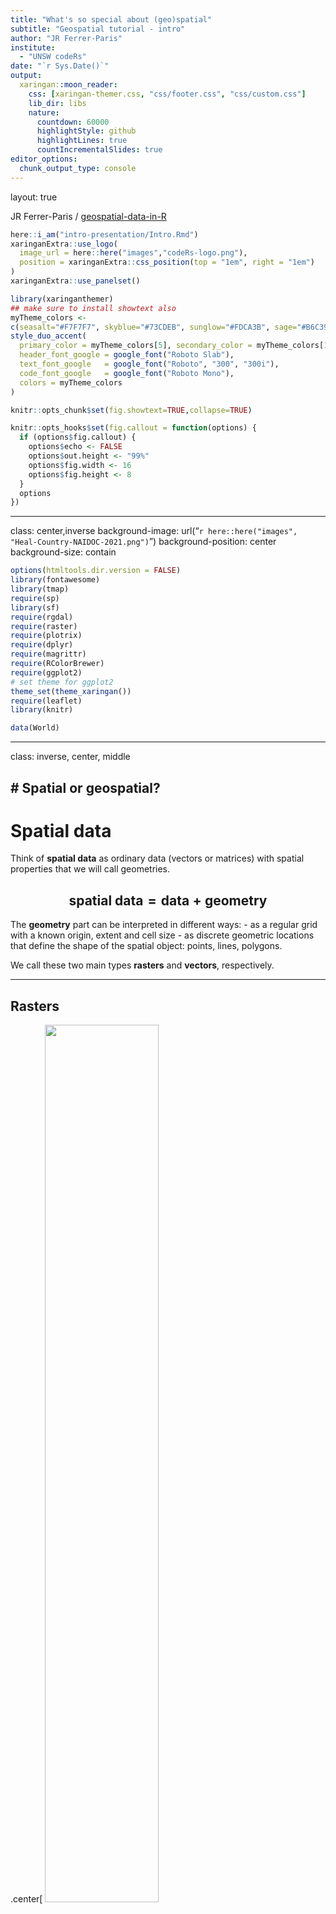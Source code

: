 ```yaml
---
title: "What's so special about (geo)spatial"
subtitle: "Geospatial tutorial - intro"
author: "JR Ferrer-Paris"
institute: 
  - "UNSW codeRs"
date: "`r Sys.Date()`"
output:
  xaringan::moon_reader:
    css: [xaringan-themer.css, "css/footer.css", "css/custom.css"]
    lib_dir: libs
    nature:
      countdown: 60000
      highlightStyle: github
      highlightLines: true
      countIncrementalSlides: true
editor_options: 
  chunk_output_type: console
---
```

layout: true

<div class="my-footer"><span>JR Ferrer-Paris / <a href='https://github.com/UNSW-codeRs/geospatial-data-in-R'>geospatial-data-in-R</a></span></div>

<!-- this adds the link footer to all slides, depends on my-footer class in css-->

```r
here::i_am("intro-presentation/Intro.Rmd")
xaringanExtra::use_logo(
  image_url = here::here("images","codeRs-logo.png"),
  position = xaringanExtra::css_position(top = "1em", right = "1em")
)
xaringanExtra::use_panelset()
```

```r
library(xaringanthemer)
## make sure to install showtext also
myTheme_colors <- 
c(seasalt="#F7F7F7", skyblue="#73CDEB", sunglow="#FDCA3B", sage="#B6C39B", coyote="#805632")
style_duo_accent(
  primary_color = myTheme_colors[5], secondary_color = myTheme_colors[1],
  header_font_google = google_font("Roboto Slab"),
  text_font_google   = google_font("Roboto", "300", "300i"),
  code_font_google   = google_font("Roboto Mono"),
  colors = myTheme_colors
)

knitr::opts_chunk$set(fig.showtext=TRUE,collapse=TRUE)
```

```r
knitr::opts_hooks$set(fig.callout = function(options) {
  if (options$fig.callout) {
    options$echo <- FALSE
    options$out.height <- "99%"
    options$fig.width <- 16
    options$fig.height <- 8
  }
  options
})
```
---

class: center,inverse
background-image: url("`r here::here("images", "Heal-Country-NAIDOC-2021.png")`")
background-position: center
background-size: contain


```r
options(htmltools.dir.version = FALSE)
library(fontawesome)
library(tmap)
require(sp)
library(sf)
require(rgdal)
require(raster)
require(plotrix)
require(dplyr)
require(magrittr)
require(RColorBrewer)
require(ggplot2)
# set theme for ggplot2
theme_set(theme_xaringan())
require(leaflet)
library(knitr)
```

```r
data(World)
```

---

class: inverse, center, middle


# Spatial or geospatial?
---

# Spatial data

Think of **spatial data** as ordinary data (vectors or matrices) with spatial properties that we will call geometries. 

$$ \mathrm{spatial} \ \mathrm{data} = \mathrm{data} + \mathrm{geometry} $$
--
The **geometry** part can be interpreted in different ways:
- as a regular grid with a known origin, extent and cell size
- as discrete geometric locations that define the shape of the spatial object: points, lines, polygons.

We call these two main types **rasters** and **vectors**, respectively.

---

## Rasters

.center[
<img src="https://kodu.ut.ee/~kmoch/geopython2020/_images/raster_concept.png" width = "60%"/>

```r
 include_graphics(here::here("images","raster_concept.png"))
```

Source: National Ecological Observatory Network (NEON)
]

---

## Vectors

.center[

<img src="https://datacarpentry.org/organization-geospatial/fig/dc-spatial-vector/pnt_line_poly.png" width = "60%"/>

```r
include_graphics(here::here("images","pnt_line_poly.png"))
```

Source: National Ecological Observatory Network (NEON)
]

---


## Rasters vs. vectors


.pull-left[
**Rasters**

- Grid defined by extent and resolution.
- Each pixel/cell is associated with a specific location.
- Multiple variables are stored as **bands**.
- Examples: 
  aerial photographs, satellite images, precipitation maps, elevation maps, landcover maps, etc.
- One common file formats for raster data is the [GeoTIFF](https://en.wikipedia.org/wiki/GeoTIFF) format.

]

.pull-right[
**Vectors**

- Multiple geometries representing points, lines or polygons 
- Table of attributes links each spatial object (row) with multiple attributes (columns).
- Examples of vector data: 
  sampling locations, cities, roads or routes, country boundaries.
- Many file formats: 
  - ESRI Shapefiles are very popular, 
  - OGC GeoPackage (GPKG) is an open and standards-based format, 
  - GeoJSON is used in many web applications

]
---
# Spatial or geospatial?

Think of **spatial data** as ordinary data (vectors or matrices) with spatial properties that we will call geometries. 

$$ \mathrm{spatial} \ \mathrm{data} = \mathrm{data} + \mathrm{geometry} $$
--

Now let's add a Coordinate Reference System (CRS) and we get **geospatial data**:

$$ \mathrm{geospatial} \ \mathrm{data} = \mathrm{data} + \mathrm{geometry} + \mathrm{CRS} $$
--

There are several benefits to this:

- CRS translate locations on the earth to planar coordinates and viceversa.
- Compare, overlay and combine spatial data using the same CRS
- Transform coordinates between alternative CRS

---

### Why do we need a CRS?

![Animation of a rotating geoid](https://www.asu.cas.cz/~bezdek/vyzkum/rotating_3d_globe/figures/rotating_3d_globe_Geoid_height_EGM2008_nmax500_px0650_angle360_fps1_clrmap_byr1.gif)

---

## Same data, different projections 

In order to represent the earth as a 2D map you need to apply some mathematical conversions known as [projections](https://proj.org/en/6.0/operations/projections/index.html).

.panelset[

.panel[.panel-name[Plate Carrée]
```r
tm_shape(World) + 
  tm_polygons()
```
]

.panel[.panel-name[Robinson]
```r
tm_shape(World, projection='+proj=robin') + 
  tm_polygons()
```
]

.panel[.panel-name[Adams World in a Square I]
```r
tm_shape(World, projection='+proj=adams_ws1') + 
  tm_polygons()
```
]

.panel[.panel-name[Mercator]
```r
tm_shape(World, projection='+proj=merc') + 
  tm_polygons()
```
]
] 

---

class: inverse, center, middle


# Geospatial data in R

---
layout: true

# Geospatial data in R

---

There is a large group dedicated to developing spatial capabilities in R:

[CRAN Task View: Analysis of Spatial Data](https://cran.r-project.org/web/views/Spatial.html) 

Many of the packages for handling and analysing spatial data use *shared classes*. 

Two informal organisations curate websites: 

- [r-spatial](https://github.com/r-spatial) is more generally geo-informatics based, worked on vector packages `sp`, `sf` and `stars`

- [rspatial](https://github.com/rspatial) has grown from the `raster` package, now moving towards the modern `terra` package. 

---

.pull-left[
**Rasters**

- some classes in package `sp` (up until 2016) 
- package `raster` has been used extensively for many years
- `terra` is a modern re-implementation of `raster` functionality
- `stars` provides functions for spatiotemporal data in the form of dense arrays
]

.pull-right[
**Vectors**

- Up until 2016 package `sp` package provided shared classes for spatial vector and raster data.
- `sf` provides Modern and efficient international standards for spatial vector data are implemented
]

---

Visualisation of geospatial data is very important, and there are many options in R.

- `ggplot2` includes some functions for handling spatial data as we usually use other kinds of data
- `leaflet` uses the external JavaScript library `leaflet.js` for interactive visualisation
- `tmap` is used for creating thematic maps that can be static (like a plot) or interactive (based on `leaflet` functions)
- `mapview` is a very intuitive solution for quick and useful interactive maps, also based on `leaflet` functions


---

Later, we will explore vector data in R with:

- [Tutorial 1: create a spatial object](https://yessl3-unswcoders.shinyapps.io/tutorial-1-create-spatial-object/)


- [Tutorial 2: points, lines and polygons](https://yessl3-unswcoders.shinyapps.io/tutorial-2-points-lines-polygons/)

---
layout: false
class: inverse, center, middle

# Geospatial analysis

---
layout: true

## Geospatial analysis

---

Different types of geospatial analysis involve operations on *data*, *geometries* and *CRS*.

--

Some analysis focus on **visualisation**:

- **data** and **geometry** used as aesthetic elements in plots
- interactive navigation (like your favorite map app!)

--

Some analysis perform **spatial operations**:

- using **geometries** to calculate distances or areas
- using **geometries** to query **data**

--

Finally, **spatial modelling** and **spatial prediction** use the **data** and **geometries** to explore processes and relationships. Some examples include:

- geostatistics ([Kriging](https://en.wikipedia.org/wiki/Kriging)) analysis
- GLMM with spatial correlation structure
- Point pattern analysis

---

### Some examples of geospatial analysis

I will show a couple of examples, each with several steps.

I will ask some questions at the end of each slide.

I would like to hear or read your responses before moving to the following step/slide.


---
layout: true

## Population in major cities

---

Consider data about trends in human population size in major cities of the world. We have spatial data of metropolitan areas. It includes a population times series from 1950 to (forecasted) 2030. All metro areas with over 1 million inhabitants in 2010 are included.


.panelset[

.panel[.panel-name[Let's have a glimpse at this dataset]
.small-code[
```r
data(metro)
glimpse(metro)
```
]
]

.panel[.panel-name[Questions]
What kind of data is this:  

- Spatial or GeoSpatial? 
- Raster or Vector?
 
What is the extent and resolution of the data?
]
]

---

For each city we have several measures or estimates of population size for each decade. Let's calculate the growth between 2010 and 2020 and select the city with the largest growth


.panelset[

.panel[.panel-name[Code]
.small-code[
```r
metro <- 
  metro %>% 
  mutate(growth = (pop2020 - pop2010)/(pop2010 * 10) * 100)

metro %>% arrange(desc(growth)) %>% slice(1)
```
]
]
.panel[.panel-name[Questions]

What kind of geospatial analysis is this?

> (Visualisation, spatial operations, modelling, something else?)

How did we use the *geometry* component?

]
]
---

We can visualise the data by combining the `metro` dataset with another dataset of the countries of the world, and use functions in the package `tmap` to create a beautiful thematic map.

.panelset[

.panel[.panel-name[Code]
```r
tm_shape(World, projection='+proj=robin') + 
  tm_polygons() +
  tm_text("iso_a3", size = "AREA", col = "gray30", root = 3) +
  tm_shape(metro) + 
  tm_bubbles(size = "pop2010", col = "growth",
    border.col = "black", border.alpha = 0.5,
    breaks = c(-Inf, 0, 2, 4, 6, Inf), palette = "-RdYlGn",
    title.size = "Metro population (2010)",
    title.col = "Annual growth rate (%)", id = "name",
    popup.vars = c("pop2010", "pop2020", "growth")) 
```
]
.panel[.panel-name[Plot]
.center[
```r
```
]
]
.panel[.panel-name[Questions]

What kind of geospatial analysis is this?

> (Visualisation, spatial operations, modelling, something else?)

Are we using all components of the geospatial data?

- Where did we use the *data* ?
- Where did we use the *geometry* ?
- Where did we use the *CRS* ?

What do the size and colour of the bubbles indicate?
]
]


---

You can work through these steps in more detail in the following tutorial.

---
layout: true

## Biologists in a botanical garden

---

Our team is studying if the activity of a frog species in related to vegetation characteristics in a botanical garden (we will call it [JBM](https://iamvenezuela.com/2017/05/jardin-botanico-de-maracaibo-leandro-aristeguieta/#prettyPhoto) for short). They use a paper map of the garden and write down coordinates of each sampling point where they describe characteristics of the vegetation at these points (leaf litter, tree cover, etc).

```r
dts <- read_sf(here::here("data","JBM-points.gpkg"))
data_jbm <- dts #%>% mutate(TCC=factor(`Tree cover`))
st_crs(data_jbm) <- NA
st_geometry(data_jbm) <- st_geometry(data_jbm) - c(203000,1171000)
```

.panelset[

.panel[.panel-name[Let's have a glimpse at their data]

```r
glimpse(data_jbm)
```
]

.panel[.panel-name[Questions]
 What kind of data is this:  

- Spatial or GeoSpatial? 
- Raster or Vector?
]
]
---

Correct! This is a spatial object in vector format with point geometries. The data is in special class of R object called `sf` or `simple feature` class, and we can use this code to plot the data.

.panelset[

.panel[.panel-name[Code]

```r
ggplot(data_jbm) + 
  geom_sf(aes(geometry = geom,
              size=`Tree cover`, 
              colour=`Tree cover`)) +
  labs(subtitle="Coordinates in meters", x="x", y="y",
       size="Tree\ncover\nclass", colour="Tree\ncover\nclass") +
  guides(color= guide_legend(), size=guide_legend())
```
]

.panel[.panel-name[Plot]
.center[
```r
```
]

]

.panel[.panel-name[Questions]

What kind of geospatial analysis is this?

> (Visualisation, spatial operations, modelling, something else?)

What is the extent and resolution of this example?

The plot aesthetics include the x and y axis, size and colour, but:

- Which ones represent the *data*?
- Which ones represent the *geometry* component?

]
]

---

**Spatial autocorrelation** is a measure of how similar are observations that are close together. Here we use a **semivariogram** to describe this autocorrelation. We use functions from the `gstats` package.


```r
here::i_am("intro-presentation/Intro.Rmd")

boundary_jbm <- read_sf(here::here("data","JBM.gpkg")) %>% 
  filter(id %in% c(7,8,11))
data_jbm <- read_sf(here::here("data","JBM-points.gpkg"))

rnull <- raster(extent(boundary_jbm),
                nrows=18, ncols=24,
                crs=st_crs(boundary_jbm)$proj4string)
mask <- distanceFromPoints(rnull,data_jbm)<50

ss <- values(mask)==1

prd.grd <- SpatialPixelsDataFrame(
  points=xyFromCell(mask,1:ncell(mask))[ss,],
  data=data.frame(values(mask)[ss]),
  proj4string=CRS(st_crs(boundary_jbm)$proj4string))

```

.panelset[

.panel[.panel-name[Code]
```r
library(gstat)

empirical_variogram <- variogram(I(Tree.cover > 2)~1, data_jbm)

variogram_model <- fit.variogram(empirical_variogram, 
                                 vgm(1, "Exp", 70, .1))

plot(empirical_variogram, variogram_model)
```
]
.panel[.panel-name[Plot]

```r
```
]
.panel[.panel-name[Questions]

What kind of geospatial analysis is this?

> (Visualisation, spatial operations, modelling, something else?)

The variables in this plot were derived from the spatial data:

- Where did we use the *data* ?
- Where did we use the *geometry* component?

]
]
---

In Geostatistics the term **Kriging** is used for a family of models that minimise the spatial error and can be used for spatial interpolation and prediction. Here we use **Indicator kriging** to interpolate the probability of $\mathrm{Tree\ cover} > 2$ from out measurement points into a regular grid.
.panelset[

.panel[.panel-name[Fit the model]
```r
ik = krige(I(Tree.cover > 2)~1, # our target variable
           as_Spatial(data_jbm), # our spatial data
           prd.grd, # the regular grid for prediction 
           variogram_model) # the spatial autocorrelation
```

]
.panel[.panel-name[Prediction]
.pull-left[
.small-code[
```r
spplot(ik["var1.pred"],
       main = "indicator kriging predictions",
       sub = "Z = Tree Cover > 2")
```
]
]
.pull-right[
.small-code[
```r
spplot(ik["var1.var"],
       main = "indicator kriging variance",
       sub = "Z = Tree Cover > 2")
```
]
]
]
.panel[.panel-name[Questions]

What kind of geospatial analysis is this?

What kind of geospatial data was produced in the prediction?

]
]
---

You can work through the full example of the analysis in the tutorial 


---
layout:false
class: inverse, middle, center

# Hand's on tutorials

For this workshop I have prepared several tutorials. 

You can work through each one of them at your own pace.

| Tutorial | Title | Packages | Links |
|----------|-------|----------|---------|
| 1 | Create a spatial object | `sf`, `mapview` | [UNSW-codeRs](https://yessl3-unswcoders.shinyapps.io/tutorial-1-create-spatial-object/) / [ecosphere](https://ecosphere.shinyapps.io/tutorial-1-create-spatial-object/) |
| 2 | Points, lines and polygons | `sf`, `mapview` | [UNSW-codeRs](https://yessl3-unswcoders.shinyapps.io/tutorial-2-points-lines-polygons/) / [ecosphere]( https://ecosphere.shinyapps.io/tutorial-2-points-lines-polygons/)|
| 3 | Thematic mapping | `sf`, `tmap` | [ecosphere](https://ecosphere.shinyapps.io/tutorial-3-thematic-map/) |
| 4 | Geostatistic analysis | `sf`, `sp`, `raster`, `gstat` | work in progress |

---


class: center, middle

# Thanks!

.center[## Dr. José R. Ferrer-Paris
<img class="circle" src="https://unsw-coders.netlify.app/author/dr.-jose-r.-ferrer-paris/avatar_hu5b8b6b713305d35fb8bb18275da87db6_26972_270x270_fill_q75_lanczos_center.jpg" width="150px"/>



[`r fa(name = "github")` @jrfep](http://github.com/jrfep)
/
[`r fa(name = "paper-plane")` j.ferrer@unsw.edu.au](mailto:j.ferrer@unsw.edu.au)

]

---

This presentation was prepared by José R. Ferrer-Paris 

[Attribution 4.0 Internacional (CC BY 4.0)](https://creativecommons.org/licenses/by/4.0/)

.panelset[

.panel[.panel-name[Links]
Presentation available at:

[rpubs.com/jrfep/geospatial-workshop-2023](https://rpubs.com/jrfep/geospatial-workshop-intro-2023)

Powered by [RStudio](https://posit.co/products/open-source/rstudio/), [Rmarkdown](https://bookdown.org/yihui/rmarkdown/xaringan.html), and [xaringan](https://github.com/yihui/xaringan). 

Source code available at:

[UNSW codeRs @ GitHub](https://github.com/UNSW-codeRs) / [geospatial-data-in-R](https://github.com/UNSW-codeRs/geospatial-data-in-R)
]
.panel[.panel-name[Images]

Raster and vector concept images from National Ecological Observatory Network (NEON), downloaded from <https://datacarpentry.org/organization-geospatial/>

Rotating 3D visualisation of the globe from [Aleš Bezděk website.](https://www.asu.cas.cz/~bezdek/vyzkum/rotating_3d_globe/index.php) Described in:

> Bezděk A, Sebera J, 2013. MATLAB script for 3D visualizing geodata on a rotating globe. Computers & geosciences 56, 127–130, http://dx.doi.org/10.1016/j.cageo.2013.03.007.


]

.panel[.panel-name[*R* session]
.small-code[
```r
sessionInfo()
```
]
]
]
